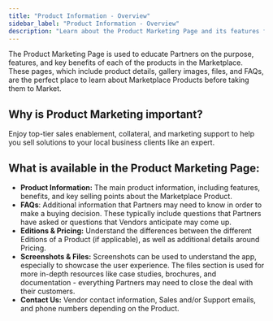 ```yaml
---
title: "Product Information - Overview"
sidebar_label: "Product Information - Overview"
description: "Learn about the Product Marketing Page and its features for understanding Marketplace products"
---
```


The Product Marketing Page is used to educate Partners on the purpose, features, and key benefits of each of the products in the Marketplace. These pages, which include product details, gallery images, files, and FAQs, are the perfect place to learn about Marketplace Products before taking them to Market.

## Why is Product Marketing important?

Enjoy top-tier sales enablement, collateral, and marketing support to help you sell solutions to your local business clients like an expert.

## What is available in the Product Marketing Page:

- **Product Information:** The main product information, including features, benefits, and key selling points about the Marketplace Product.
- **FAQs**: Additional information that Partners may need to know in order to make a buying decision. These typically include questions that Partners have asked or questions that Vendors anticipate may come up.
- **Editions & Pricing:** Understand the differences between the different Editions of a Product (if applicable), as well as additional details around Pricing.
- **Screenshots & Files:** Screenshots can be used to understand the app, especially to showcase the user experience. The files section is used for more in-depth resources like case studies, brochures, and documentation - everything Partners may need to close the deal with their customers.
- **Contact Us:** Vendor contact information, Sales and/or Support emails, and phone numbers depending on the Product.